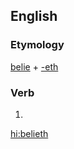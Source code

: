 ==English==

===Etymology===
[[belie]] + [[-eth]]

===Verb===
{{head|en|verb form}}

# {{en-archaic third-person singular of|belie}}

[[hi:belieth]]